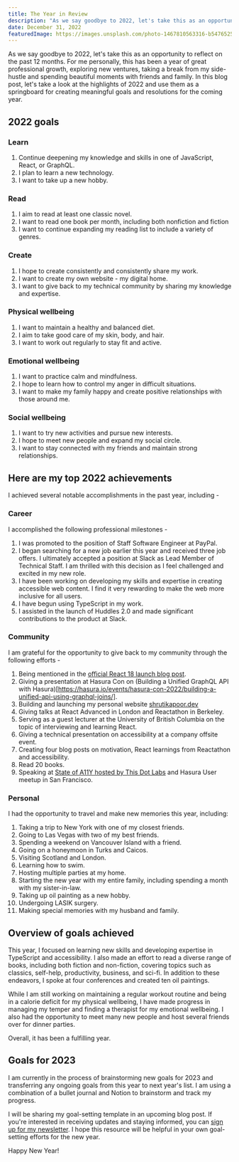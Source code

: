 ```yaml
---
title: The Year in Review
description: "As we say goodbye to 2022, let's take this as an opportunity to reflect on the past 12 months. For me personally, this has been a year of great professional growth, exploring new ventures, taking a break from my side-hustle and spending beautiful moments with friends and family."
date: December 31, 2022
featuredImage: https://images.unsplash.com/photo-1467810563316-b5476525c0f9?ixlib=rb-4.0.3&ixid=MnwxMjA3fDB8MHxwaG90by1wYWdlfHx8fGVufDB8fHx8&auto=format&fit=crop&w=2338&q=80
---
```


As we say goodbye to 2022, let's take this as an opportunity to reflect on the past 12 months. For me personally, this has been a year of great professional growth, exploring new ventures, taking a break from my side-hustle and spending beautiful moments with friends and family. In this blog post, let's take a look at the highlights of 2022 and use them as a springboard for creating meaningful goals and resolutions for the coming year.

## 2022 goals

### Learn

1. Continue deepening my knowledge and skills in one of JavaScript, React, or GraphQL.
2. I plan to learn a new technology.
3. I want to take up a new hobby.

### Read

1. I aim to read at least one classic novel.
2. I want to read one book per month, including both nonfiction and fiction
3. I want to continue expanding my reading list to include a variety of genres.

### Create

1. I hope to create consistently and consistently share my work.
2. I want to create my own website - my digital home.
3. I want to give back to my technical community by sharing my knowledge and expertise.

### Physical wellbeing

1. I want to maintain a healthy and balanced diet.
2. I aim to take good care of my skin, body, and hair.
3. I want to work out regularly to stay fit and active.

### Emotional wellbeing

1. I want to practice calm and mindfulness.
2. I hope to learn how to control my anger in difficult situations.
3. I want to make my family happy and create positive relationships with those around me.

### Social wellbeing

1. I want to try new activities and pursue new interests.
2. I hope to meet new people and expand my social circle.
3. I want to stay connected with my friends and maintain strong relationships.

## Here are my top 2022 achievements

I achieved several notable accomplishments in the past year, including -

### Career

I accomplished the following professional milestones -

1. I was promoted to the position of Staff Software Engineer at PayPal.
2. I began searching for a new job earlier this year and received three job offers. I ultimately accepted a position at Slack as Lead Member of Technical Staff. I am thrilled with this decision as I feel challenged and excited in my new role.
3. I have been working on developing my skills and expertise in creating accessible web content. I find it very rewarding to make the web more inclusive for all users.
4. I have begun using TypeScript in my work.
5. I assisted in the launch of Huddles 2.0 and made significant contributions to the product at Slack.

### Community

I am grateful for the opportunity to give back to my community through the following efforts -

1. Being mentioned in the [official React 18 launch blog post](https://reactjs.org/blog/2022/03/29/react-v18.html).
2. Giving a presentation at Hasura Con on (Building a Unified GraphQL API with Hasura)[https://hasura.io/events/hasura-con-2022/building-a-unified-api-using-graphql-joins/].
3. Building and launching my personal website [shrutikapoor.dev](https://shrutikapoor.dev/)
4. Giving talks at React Advanced in London and Reactathon in Berkeley.
5. Serving as a guest lecturer at the University of British Columbia on the topic of interviewing and learning React.
6. Giving a technical presentation on accessibility at a company offsite event.
7. Creating four blog posts on motivation, React learnings from Reactathon and accessibility.
8. Read 20 books.
9. Speaking at [State of A11Y hosted by This Dot Labs](https://www.youtube.com/watch?v=6hY-5KJRHwo&ab_channel=ThisDotMedia) and Hasura User meetup in San Francisco.

### Personal

I had the opportunity to travel and make new memories this year, including:

1. Taking a trip to New York with one of my closest friends.
1. Going to Las Vegas with two of my best friends.
1. Spending a weekend on Vancouver Island with a friend.
1. Going on a honeymoon in Turks and Caicos.
1. Visiting Scotland and London.
1. Learning how to swim.
1. Hosting multiple parties at my home.
1. Starting the new year with my entire family, including spending a month with my sister-in-law.
1. Taking up oil painting as a new hobby.
1. Undergoing LASIK surgery.
1. Making special memories with my husband and family.

## Overview of goals achieved

This year, I focused on learning new skills and developing expertise in TypeScript and accessibility. I also made an effort to read a diverse range of books, including both fiction and non-fiction, covering topics such as classics, self-help, productivity, business, and sci-fi. In addition to these endeavors, I spoke at four conferences and created ten oil paintings.

While I am still working on maintaining a regular workout routine and being in a calorie deficit for my physical wellbeing, I have made progress in managing my temper and finding a therapist for my emotional wellbeing. I also had the opportunity to meet many new people and host several friends over for dinner parties.

Overall, it has been a fulfilling year.

## Goals for 2023

I am currently in the process of brainstorming new goals for 2023 and transferring any ongoing goals from this year to next year's list. I am using a combination of a bullet journal and Notion to brainstorm and track my progress.

I will be sharing my goal-setting template in an upcoming blog post. If you're interested in receiving updates and staying informed, you can [sign up for my newsletter](https://tinyletter.com/shrutikapoor). I hope this resource will be helpful in your own goal-setting efforts for the new year.

Happy New Year!
